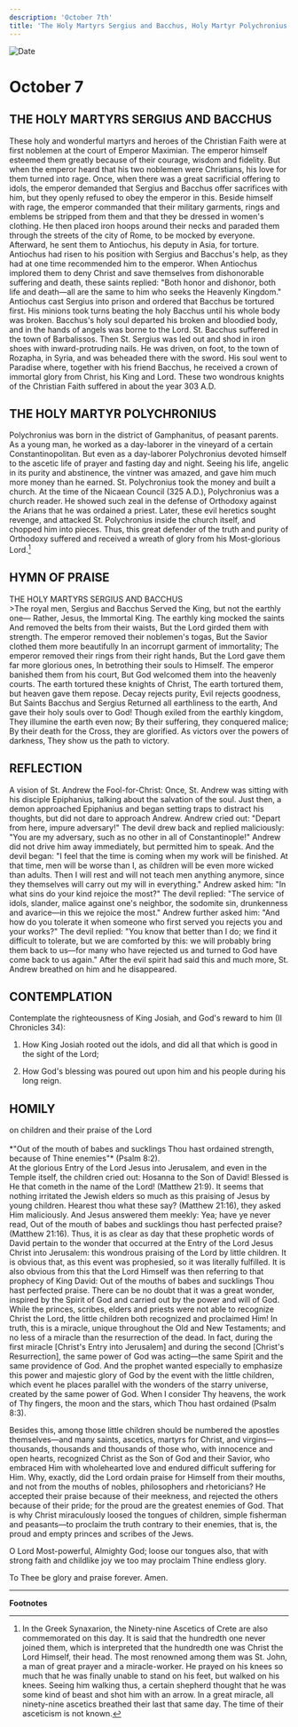 ```yaml
---
description: 'October 7th'
title: 'The Holy Martyrs Sergius and Bacchus, Holy Martyr Polychronius'
---
```


<CustomPaginator />
<RunningHead />

<Image src="/title-imprint.png" height={68} width={50} alt="Date" className="title-imprint"/>

# <div id="date">October <Image className="four-dot" src="/four-dot.png" height={15} width={15} alt="" />7</div>

## THE HOLY MARTYRS SERGIUS AND BACCHUS

These holy and wonderful martyrs and heroes of the Christian Faith were at first noblemen at the court of Emperor Maximian. The emperor himself esteemed them greatly because of their courage, wisdom and fidelity. But when the emperor heard that his two noblemen were Christians, his love for them turned into rage. Once, when there was a great sacrificial offering to idols, the emperor demanded that Sergius and Bacchus offer sacrifices with him, but they openly refused to obey the emperor in this. Beside himself with rage, the emperor commanded that their military garments, rings and emblems be stripped from them and that they be dressed in women's clothing. He then placed iron hoops around their necks and paraded them through the streets of the city of Rome, to be mocked by everyone. Afterward, he sent them to Antiochus, his deputy in Asia, for torture. Antiochus had risen to his position with Sergius and Bacchus's help, as they had at one time recommended him to the emperor. When Antiochus implored them to deny Christ and save themselves from dishonorable suffering and death, these saints replied: "Both honor and dishonor, both life and death—all are the same to him who seeks the Heavenly Kingdom." Antiochus cast Sergius into prison and ordered that Bacchus be tortured first. His minions took turns beating the holy Bacchus until his whole body was broken. Bacchus's holy soul departed his broken and bloodied body, and in the hands of angels was borne to the Lord. St. Bacchus suffered in the town of Barbalissos. Then St. Sergius was led out and shod in iron shoes with inward-protruding nails. He was driven, on foot, to the town of Rozapha, in Syria, and was beheaded there with the sword. His soul went to Paradise where, together with his friend Bacchus, he received a crown of immortal glory from Christ, his King and Lord. These two wondrous knights of the Christian Faith suffered in about the year 303 A.D.

## THE HOLY MARTYR POLYCHRONIUS

Polychronius was born in the district of Gamphanitus, of peasant parents. As a young man, he worked as a day-laborer in the vineyard of a certain Constantinopolitan. But even as a day-laborer Polychronius devoted himself to the ascetic life of prayer and fasting day and night. Seeing his life, angelic in its purity and abstinence, the vintner was amazed, and gave him much more money than he earned. St. Polychronius took the money and built a church. At the time of the Nicaean Council (325 A.D.), Polychronius was a church reader. He showed such zeal in the defense of Orthodoxy against the Arians that he was ordained a priest. Later, these evil heretics sought revenge, and attacked St. Polychronius inside the church itself, and chopped him into pieces. Thus, this great defender of the truth and purity of Orthodoxy suffered and received a wreath of glory from his Most-glorious Lord.[^1]
 

## HYMN OF PRAISE
<div style={{textAlign:'center', color:'crimson', fontWeight:'bold'}}>
THE HOLY MARTYRS SERGIUS AND BACCHUS
</div>
>The royal men, Sergius and Bacchus  
Served the King, but not the earthly one—  
Rather, Jesus, the Immortal King.  
The earthly king mocked the saints  
And removed the belts from their waists,  
But the Lord girded them with strength.  
The emperor removed their noblemen's togas,  
But the Savior clothed them more beautifully  
In an incorrupt garment of immortality;  
The emperor removed their rings from their right hands,  
But the Lord gave them far more glorious ones,  
In betrothing their souls to Himself.  
The emperor banished them from his court,  
But God welcomed them into the heavenly courts.  
The earth tortured these knights of Christ,  
The earth tortured them, but heaven gave them repose.  
Decay rejects purity,  
Evil rejects goodness,  
But Saints Bacchus and Sergius  
Returned all earthliness to the earth,  
And gave their holy souls over to God!  
Though exiled from the earthly kingdom,  
They illumine the earth even now;  
By their suffering, they conquered malice;  
By their death for the Cross, they are glorified.  
As victors over the powers of darkness,  
They show us the path to victory.  


## REFLECTION

A vision of St. Andrew the Fool-for-Christ: Once, St. Andrew was sitting with his disciple Epiphanius, talking about the salvation of the soul. Just then, a demon approached Epiphanius and began setting traps to distract his thoughts, but did not dare to approach Andrew. Andrew cried out: "Depart from here, impure adversary!" The devil drew back and replied maliciously: "You are my adversary, such as no other in all of Constantinople!" Andrew did not drive him away immediately, but permitted him to speak. And the devil began: "I feel that the time is coming when my work will be finished. At that time, men will be worse than I, as children will be even more wicked than adults. Then I will rest and will not teach men anything anymore, since they themselves will carry out my will in everything." Andrew asked him: "In what sins do your kind rejoice the most?" The devil replied: "The service of idols, slander, malice against one's neighbor, the sodomite sin, drunkenness and avarice—in this we rejoice the most." Andrew further asked him: "And how do you tolerate it when someone who first served you rejects you and your works?" The devil replied: "You know that better than I do; we find it difficult to tolerate, but we are comforted by this: we will probably bring them back to us—for many who have rejected us and turned to God have come back to us again." After the evil spirit had said this and much more, St. Andrew breathed on him and he disappeared.


## CONTEMPLATION

Contemplate the righteousness of King Josiah, and God's reward to him (II Chronicles 34):

1. How King Josiah rooted out the idols, and did all that which is good in the sight of the Lord;

2. How God's blessing was poured out upon him and his people during his long reign.


## HOMILY
<div style={{textAlign:'center', color:'crimson', fontWeight:'bold'}}>
on children and their praise of the Lord
</div>
<br />
<div style={{textAlign:'right'}}>
*"Out of the mouth of babes and sucklings Thou hast ordained strength, because of Thine enemies"* (Psalm 8:2).
</div>
At the glorious Entry of the Lord Jesus into Jerusalem, and even in the Temple itself, the children cried out: Hosanna to the Son of David! Blessed is He that cometh in the name of the Lord! (Matthew 21:9). It seems that nothing irritated the Jewish elders so much as this praising of Jesus by young children. Hearest thou what these say? (Matthew 21:16), they asked Him maliciously. And Jesus answered them meekly: Yea; have ye never read, Out of the mouth of babes and sucklings thou hast perfected praise? (Matthew 21:16). Thus, it is as clear as day that these prophetic words of David pertain to the wonder that occurred at the Entry of the Lord Jesus Christ into Jerusalem: this wondrous praising of the Lord by little children. It is obvious that, as this event was prophesied, so it was literally fulfilled. It is also obvious from this that the Lord Himself was then referring to that prophecy of King David: Out of the mouths of babes and sucklings Thou hast perfected praise. There can be no doubt that it was a great wonder, inspired by the Spirit of God and carried out by the power and will of God. While the princes, scribes, elders and priests were not able to recognize Christ the Lord, the little children both recognized and proclaimed Him! In truth, this is a miracle, unique throughout the Old and New Testaments; and no less of a miracle than the resurrection of the dead. In fact, during the first miracle [Christ's Entry into Jerusalem] and during the second [Christ's Resurrection], the same power of God was acting—the same Spirit and the same providence of God. And the prophet wanted especially to emphasize this power and majestic glory of God by the event with the little children, which event he places parallel with the wonders of the starry universe, created by the same power of God. When I consider Thy heavens, the work of Thy fingers, the moon and the stars, which Thou hast ordained (Psalm 8:3).

Besides this, among those little children should be numbered the apostles themselves—and many saints, ascetics, martyrs for Christ, and virgins—thousands, thousands and thousands of those who, with innocence and open hearts, recognized Christ as the Son of God and their Savior, who embraced Him with wholehearted love and endured difficult suffering for Him. Why, exactly, did the Lord ordain praise for Himself from their mouths, and not from the mouths of nobles, philosophers and rhetoricians? He accepted their praise because of their meekness, and rejected the others because of their pride; for the proud are the greatest enemies of God. That is why Christ miraculously loosed the tongues of children, simple fisherman and peasants—to proclaim the truth contrary to their enemies, that is, the proud and empty princes and scribes of the Jews.

O Lord Most-powerful, Almighty God; loose our tongues also, that with strong faith and childlike joy we too may proclaim Thine endless glory.

To Thee be glory and praise forever. Amen.

---
**Footnotes**

[^1]: In the Greek Synaxarion, the Ninety-nine Ascetics of Crete are also commemorated on this day. It is said that the hundredth one never joined them, which is interpreted that the hundredth one was Christ the Lord Himself, their head. The most renowned among them was St. John, a man of great prayer and a miracle-worker. He prayed on his knees so much that he was finally unable to stand on his feet, but walked on his knees. Seeing him walking thus, a certain shepherd thought that he was some kind of beast and shot him with an arrow. In a great miracle, all ninety-nine ascetics breathed their last that same day. The time of their asceticism is not known.